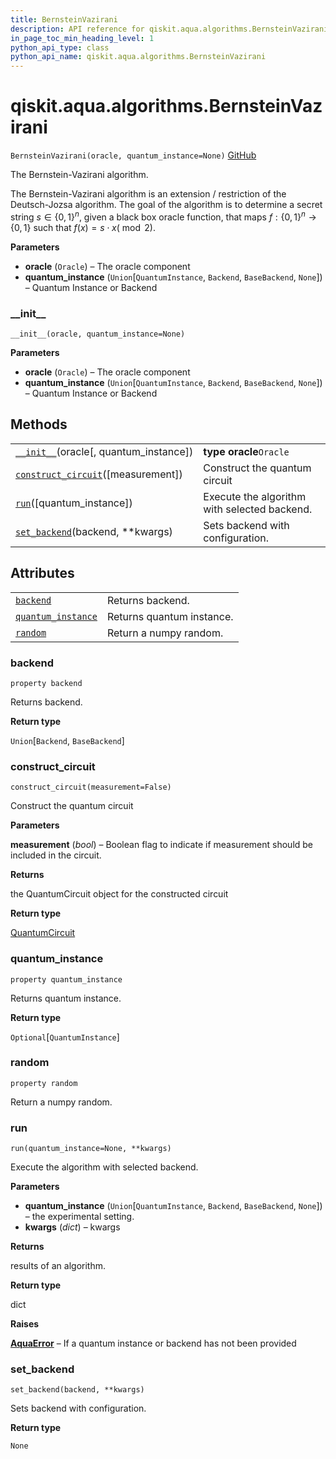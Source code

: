 ```yaml
---
title: BernsteinVazirani
description: API reference for qiskit.aqua.algorithms.BernsteinVazirani
in_page_toc_min_heading_level: 1
python_api_type: class
python_api_name: qiskit.aqua.algorithms.BernsteinVazirani
---
```


# qiskit.aqua.algorithms.BernsteinVazirani

<span id="qiskit.aqua.algorithms.BernsteinVazirani" />

`BernsteinVazirani(oracle, quantum_instance=None)` [GitHub](https://github.com/qiskit-community/qiskit-aqua/tree/stable/0.9/qiskit/aqua/algorithms/education/bernstein_vazirani.py "view source code")

The Bernstein-Vazirani algorithm.

The Bernstein-Vazirani algorithm is an extension / restriction of the Deutsch-Jozsa algorithm. The goal of the algorithm is to determine a secret string $s \in \{0,1\}^n$, given a black box oracle function, that maps $f:\{0,1\}^n \rightarrow \{0,1\}$ such that $f(x)=s \cdot x (\bmod 2)$.

**Parameters**

*   **oracle** (`Oracle`) – The oracle component
*   **quantum\_instance** (`Union`\[`QuantumInstance`, `Backend`, `BaseBackend`, `None`]) – Quantum Instance or Backend

### \_\_init\_\_

<span id="qiskit.aqua.algorithms.BernsteinVazirani.__init__" />

`__init__(oracle, quantum_instance=None)`

**Parameters**

*   **oracle** (`Oracle`) – The oracle component
*   **quantum\_instance** (`Union`\[`QuantumInstance`, `Backend`, `BaseBackend`, `None`]) – Quantum Instance or Backend

## Methods

|                                                                                                                                                                 |                                              |
| --------------------------------------------------------------------------------------------------------------------------------------------------------------- | -------------------------------------------- |
| [`__init__`](#qiskit.aqua.algorithms.BernsteinVazirani.__init__ "qiskit.aqua.algorithms.BernsteinVazirani.__init__")(oracle\[, quantum\_instance])              | **type oracle**`Oracle`                      |
| [`construct_circuit`](#qiskit.aqua.algorithms.BernsteinVazirani.construct_circuit "qiskit.aqua.algorithms.BernsteinVazirani.construct_circuit")(\[measurement]) | Construct the quantum circuit                |
| [`run`](#qiskit.aqua.algorithms.BernsteinVazirani.run "qiskit.aqua.algorithms.BernsteinVazirani.run")(\[quantum\_instance])                                     | Execute the algorithm with selected backend. |
| [`set_backend`](#qiskit.aqua.algorithms.BernsteinVazirani.set_backend "qiskit.aqua.algorithms.BernsteinVazirani.set_backend")(backend, \*\*kwargs)              | Sets backend with configuration.             |

## Attributes

|                                                                                                                                              |                           |
| -------------------------------------------------------------------------------------------------------------------------------------------- | ------------------------- |
| [`backend`](#qiskit.aqua.algorithms.BernsteinVazirani.backend "qiskit.aqua.algorithms.BernsteinVazirani.backend")                            | Returns backend.          |
| [`quantum_instance`](#qiskit.aqua.algorithms.BernsteinVazirani.quantum_instance "qiskit.aqua.algorithms.BernsteinVazirani.quantum_instance") | Returns quantum instance. |
| [`random`](#qiskit.aqua.algorithms.BernsteinVazirani.random "qiskit.aqua.algorithms.BernsteinVazirani.random")                               | Return a numpy random.    |

### backend

<span id="qiskit.aqua.algorithms.BernsteinVazirani.backend" />

`property backend`

Returns backend.

**Return type**

`Union`\[`Backend`, `BaseBackend`]

### construct\_circuit

<span id="qiskit.aqua.algorithms.BernsteinVazirani.construct_circuit" />

`construct_circuit(measurement=False)`

Construct the quantum circuit

**Parameters**

**measurement** (*bool*) – Boolean flag to indicate if measurement should be included in the circuit.

**Returns**

the QuantumCircuit object for the constructed circuit

**Return type**

[QuantumCircuit](qiskit.circuit.QuantumCircuit "qiskit.circuit.QuantumCircuit")

### quantum\_instance

<span id="qiskit.aqua.algorithms.BernsteinVazirani.quantum_instance" />

`property quantum_instance`

Returns quantum instance.

**Return type**

`Optional`\[`QuantumInstance`]

### random

<span id="qiskit.aqua.algorithms.BernsteinVazirani.random" />

`property random`

Return a numpy random.

### run

<span id="qiskit.aqua.algorithms.BernsteinVazirani.run" />

`run(quantum_instance=None, **kwargs)`

Execute the algorithm with selected backend.

**Parameters**

*   **quantum\_instance** (`Union`\[`QuantumInstance`, `Backend`, `BaseBackend`, `None`]) – the experimental setting.
*   **kwargs** (*dict*) – kwargs

**Returns**

results of an algorithm.

**Return type**

dict

**Raises**

[**AquaError**](qiskit.aqua.AquaError "qiskit.aqua.AquaError") – If a quantum instance or backend has not been provided

### set\_backend

<span id="qiskit.aqua.algorithms.BernsteinVazirani.set_backend" />

`set_backend(backend, **kwargs)`

Sets backend with configuration.

**Return type**

`None`

